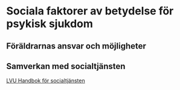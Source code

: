 # Sociala faktorer av betydelse för psykisk sjukdom

## Föräldrarnas ansvar och möjligheter



## Samverkan med socialtjänsten

[LVU Handbok för socialtjänsten](https://www.socialstyrelsen.se/globalassets/sharepoint-dokument/artikelkatalog/handbocker/2020-3-6642.pdf)

